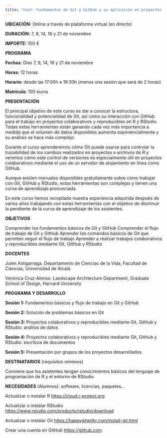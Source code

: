 ```yaml
---
title: "test: Fundamentos de Git y GitHub y su aplicación en proyectos colaborativos y reproducibles en R y RStudio"
---
```


**UBICACIÓN:** Online a través de plataforma virtual (en directo)

**DURACIÓN:** 7, 9, 14, 16 y 21 de noviembre

**IMPORTE:** 100 €

**PROGRAMA**

**Fechas:** Días 7, 9, 14, 16 y 21 de noviembre

**Horas:** 12 horas

**Horario:** desde las 17:00h a 19:30h (menos una sesión que será de 2 horas)

**Matrícula:** 100 euros

**PRESENTACIÓN**

El principal objetivo de este curso es dar a conocer la estructura, funcionalidad y potencialidad de Git, así como su interacción con GitHub para el trabajo en proyectos colaborativos y reproducibles en R y RStudio. Todas estas herramientas están ganando cada vez más importancia a medida que el volumen de datos disponibles aumenta exponencialmente y su análisis se hace más complejo.

Durante el curso aprenderemos cómo Git puede usarse para controlar la trazabilidad de los cambios realizados en proyectos o archivos de R y veremos cómo este control de versiones es especialmente útil en proyectos colaborativos mediante el uso de un servidor de alojamiento en línea como GitHub.

Aunque existen manuales disponibles gratuitamente sobre cómo trabajar con Git, GitHub y RStudio, estas herramientas son complejas y tienen una curva de aprendizaje pronunciada.

En este curso hemos recopilado nuestra experiencia adquirida después de varios años trabajando con estas herramientas con el objetivo de disminuir la pendiente de la curva de aprendizaje de los asistentes.

**OBJETIVOS**

Comprender los fundamentos básicos de Git y GitHub Comprender el flujo de trabajo de Git y GitHub Aprender los comandos básicos de Git que permiten seguir el flujo de trabajo Aprender a realizar trabajos colaborativos y reproducibles mediante Git, GitHub y RStudio

**DOCENTES**

Julen Astigarraga. Departamento de Ciencias de la Vida, Facultad de Ciencias, Universidad de Alcalá

Verónica Cruz-Alonso. Landscape Architecture Department, Graduate School of Design, Harvard University

**PROGRAMA Y DESARROLLO**

**Sesión 1:** Fundamentos básicos y flujo de trabajo en Git y GitHub

**Sesión 2:** Solución de problemas básicos en Git

**Sesión 3:** Proyectos colaborativos y reproducibles mediante Git, GitHub y RStudio: análisis de datos

**Sesión 4:** Proyectos colaborativos y reproducibles mediante Git, GitHub y RStudio: escritura de documentos

**Sesión 5:** Presentación por grupos de los proyectos desarrollados

**DESTINATARIOS** (requisitos mínimos)

Conviene que los asistentes tengan conocimientos básicos del lenguaje de programación de R y el entorno de RStudio

**NECESIDADES** (Alumnos): software, licencias, paquetes...

Actualizar o instalar R <https://cloud.r-project.org>

Actualizar o instalar RStudio <https://www.rstudio.com/products/rstudio/download>

Actualizar o instalar Git <https://happygitwithr.com/install-git.html>

Crear una cuenta en GitHub <https://github.com>

